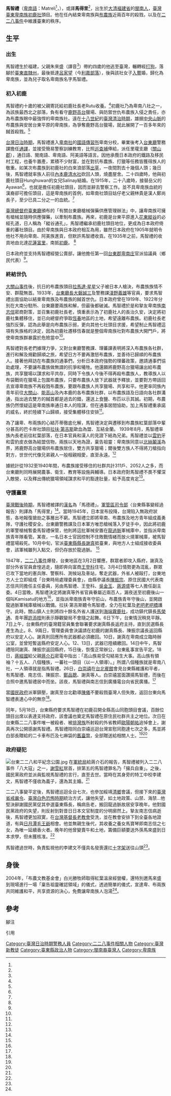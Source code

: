 {{他用|subject=台湾原住民领袖|other=马来西亚从政者|马智礼马烈}}
{{Infobox Person
| name   = 馬智禮<br/><small>''Matreli''</small>
| image     = Matreli.jpg
| image_size     = 200px
| caption  =馬智禮
| birth_date    =  1887年
| death_place   = {{ROC-TWN}}
| birth_place = {{QING-1862}}[[福建省_(清)|福建省]]
| death_date  = {{death year and age|1966|1887}}
| occupation =[[卑南族|卑南族]][[初鹿社|初鹿社]]頭目
|alma_mater        = 
| nationality   = {{QING}}（1887－1891）<br>呂家望社（1891－1895）<br>{{EOJ}}（1895－1945）<br>{{ROC}}（1945－1966）
| office = 
| term_start = 
| term_end = 
| spouse = Salinay
| children =
}}

'''馬智禮'''（[[卑南語|卑南語]]：Matreli<ref name="馬智禮傳奇"/>，{{bd|1887年||1966年|10月20日|}}），或譯'''馬得里'''<ref name="侯坤宏"/>，出生於[[清朝|大清]][[福建省_(清)|福建省]]的[[閩南人|閩南人]]，[[臺灣|臺灣]][[臺東縣|臺東]][[卑南族|卑南族]][[初鹿社|初鹿社]]頭目。他在任內結束卑南族與[[布農族|布農族]]近兩百年的殺戮，以及在[[二二八事件|二二八事件]]中維護臺東的秩序。

==生平==
===出生===
馬智禮生於福建，父親朱來盛（譯音<ref name="林德龍"/>）帶約四歲的他逃至臺灣，輾轉經[[高雄|打狗]]，落腳於[[臺東直隸州|臺東直隸州]]，最後抵達[[呂家望|呂家望]]（今[[利嘉部落|利嘉部落]]），後與該社女子[[入贅|入贅]]婚，歸化為卑南族，並為兒子取名卑南族名字馬智禮。

===初入初鹿===
馬智禮約十歲的被父親寄託給初鹿社長老Rutu收養。<ref name="張躍贏"/>初鹿社乃為卑南八社之一，為該族最西北之部落，負有看守[[鹿野鄉|鹿野高台]]獵場、與防禦世仇布農族入侵之責任，亦為布農族眼中最強悍的卑南族社。遠在[[十八世紀|十八世紀]]的[[臺灣清治時期|臺灣清治時期]]，雄据[[中央山脈|中央山脈]]的布農族與安居台東平原的卑南族，為爭奪鹿野高台獵場，就此展開了一百多年來的馘首殺戮。<ref name="張躍贏"/>

[[台灣日治時期|台灣日治時期]]，馬智禮進入[[卑南社|卑南社]]的[[國語傳習所|國語傳習所]]卑南分校，畢業後考入[[台東廳|台東廳]]警務課擔任[[翻译|通譯]]，並接受簡易警察訓練教育，比照[[巡查補|巡查補]]俸給，派任里瓏支廳（[[蕃地_(關山郡)|關山郡]]），通日語、閩南語、卑南語、阿美語等語言。因他承攬日本政府的鐵路及移民村工程，也養牛置產，累積不少財富，並在對抗布農族、打獵等任務皆獲得族人的敬重。如某次布農族到初鹿社的白來浪部落[[出草|出草]]，一夜間割去十幾個人頭；幾日後，馬智禮就率族人前往[[內本鹿|內本鹿]][[清水社|清水社]]砍回人頭，燒盡屋舍。二十四歲時，他與初鹿社頭目Hunghuwan的女兒Salinay結婚。在1915年，二十八歲時，接替岳父的Ayawan<ref name="馬智禮傳奇"/>，也就是擔任初鹿社頭目，因而並辭去警察工作。並不具卑南族血統的漢裔卻可擔任頭目，這是卑南族的首例，如卑南社頭目姑仔老父親林貴是漢人鄭尚長子，至少已具二分之一的血統。<ref name="張躍贏"/>

[[臺灣總督府|臺灣總督府]][[臺東廳|臺東廳]]頒布的「有關台東廳槍械彈藥供應管理辦法」中，讓卑南族可擁有槍械並隨時供應彈藥，以牽制布農族。再來，初鹿是台東平原進入[[花東縱谷|花東縱谷]]的必經孔道，日人稱為「縱谷通孔」，馬智禮繼承初鹿社頭目地位，更成為日本政府倚重的蕃社頭目。由於卑南族與日本政府相互為用，雖然日本政府在1905年就明令他社不用向卑南、阿美族進貢，但默許馬智禮收貢。在1935年之前，馬智禮的收貢地由北達[[花蓮港廳|花蓮]][[富里鄉|富里]]，南抵[[南鄉_(堡里)|初鹿]]。 <ref name="張躍贏"/>

日本政府並支持馬智禮經營公賣部{{efn|name=公賣|1= 參見[[專賣|專賣]]、[[專賣局|專賣局]]。}}，讓他擔任第一回[[蕃地_(台東郡)|台東郡]][[卑南庄|卑南庄]]官派協議員（鄉民代表）<ref name="陳文德"/>。

===終結世仇===
[[大關山事件|大關山事件]]後，抗日的布農族頭目[[拉馬達·星星|拉馬達·星星]]父子被日本人槍決，布農族族情不安、群龍無首。1933年，[[台東廳長|台東廳長]][[大磐誠三|大磐誠三]]及警務課[[淺野義雄|淺野義雄]]等官員，要求馬智禮出面協助以結束卑南族及布農族的馘首世仇。日本政府曾在1919年、1922年分別在大南分駐所、台東廳要兩族和解，但最後都破滅。馬智禮於是和摯友卑南族[[南志信|南志信]]密商對策，並召集初鹿社長老，慎重表示為了初鹿社人的長治久安，決定將初鹿社集體移住，並已向總督府爭取[[恆春|恆春]]地區的土地，希望遠離布農族。初鹿社長老強烈反彈，認為此舉是向布農族示弱，更向其他七社頭目求援，希望制止馬智禮這項有失族格的決定，因為初鹿社遷移恆春就是整個卑南族社對布農族大開門戶，將使卑南族群暴露於危險當中<ref name="張躍贏"/>。

馬智禮對長老們據理力爭，又對台東廳警務課、理蕃課表明將深入布農族各社群，進行和解及規勸歸順之旅，希望日方不要再激怒布農族，並善待已歸順的布農族人。接著他拜訪在布農族的通事們，分析日本政府強勢的理蕃政策，邀請通事們協助處理，不要讓布農族做無謂的抗爭和犧牲。他還願將鹿野高台獵場讓出給布農族，共享獵場以謀求和平共存，同時下令族人今後不得再殺布農族人，教導族人以布袋戰術在獵場上包圍布農族，只要布農族人放下武器就予釋放，並要對方帶話回去宣導卑南族不再殺戮布農族，要跟布農族人共享獵場、共享和平。他更率同族內青年前往[[大關山|大關山]]、[[能高山|能高山]]及內本鹿的各布農族社群，以布農族語及日語向各社群溝通，指出過去雙方的馘首都是過去的錯，還送上食鹽、布匹以示其誠。初期，布農族仍然懷疑這是卑南族串通日本人的陰謀，但在通事居間協助，加上馬智禮重承諾的威名，終於陸續下山歸順，接受集體移住安排<ref name="張躍贏" />{{r|ltn-2006-98820}}。

為了讓卑、布兩族的心結芥蒂徹底化解，馬智禮決定與遷移到布農族紅葉部落中輩分甚高的巴卡岸社頭目[[拉扶·第吉斯|拉扶·第吉斯]]歃血為盟、互結金蘭。 1939年8月，馬智禮率族內長老前往紅葉部落，在日本官員和漢人的見證下結為兄弟。馬智禮並以[[台灣雲豹|雲豹]]牙和雲豹皮衣做為結盟信物，兩族以天地為證，稟告祖靈：卑南族同意以[[北絲鬮溪|北絲鬮溪]]為界，將鹿野高台獵場供布農族居住，雙方共享獵場；爾後雙方族人不得將刀槍指向對方，世世代代像兄弟親人一般相親相愛，直至永遠。<ref name="張躍贏"/>

據統計從1932至1940年間，布農族接受移住的社群共計311戶、2052人之多，而台東廳則同時展開農事、衛生、教育等設施與輔導。日本政府對馬智禮不畏不懼深入敵營，以及釋出傳統獵場領域謀求和平的豁達肚量，給予高度肯定<ref name="張躍贏"/>。

===守護臺東===
[[臺灣戰後時期|臺灣戰後時期]]，馬智禮被譯的[[漢名|漢名]]為「馬德禮」。[[軍管區司令部|軍管區司令部]]〈台東縣事變經過報告〉則譯為「馬得里」<ref name="侯坤宏"/>。當時1945年，日本宣布投降，台灣陷入無政府狀態，各地報復搶劫之事層出不窮。馬智禮立即將卑南、布農族及地方青年組成義勇隊，守護社稷安全。台東廳警務課及日本軍方唯恐槍械落入歹徒手中，因此將初鹿的軍警槍械暫委馬智禮保管，他則將這批軍械安置在[[龍過脈|龍過脈]]軍械庫中，並指派卑南族青年隊看管。某夜，一名日本士官因控制不住敗戰情緒而放火燒軍械庫，被馬智禮當場殺死。10月中旬，官派[[臺東縣縣長|臺東縣縣長]][[謝真|謝真]]抵臺東，與地方人士組成接收委員會，該軍械雖列入點交，但仍存放於龍過脈{{efn|name= 龍過脈| 1= 龍過脈，範圍在今日[[臺東縣|臺東縣]][[卑南鄉|卑南鄉]]境內。{{r|beinan-19}}{{r|dmtip-1-2-9-6}}}}。 <ref name="張躍贏"/>

1947年，[[二二八事件|二二八事件]]爆發，台東地區在3月2日響應，群眾者即攻入縣府，謝真及部分外省官員倉惶逃走{{r|ltn-2006-98820}}，隨即奔向富商[[王登科|王登科]]住宅。3月4日情勢更為混亂，群眾已攻下當地的憲兵隊、警察科、測候站及車站，奪走武器，外省人被毆打，台東地方人士立即組成「台東時局處理委員會」，由縣參議長[[陳振宗|陳振宗]]、原住民國大代表南志信共同擔任主任委員，另由馬智禮、王登科、[[吳金玉|吳金玉]]、[[蔣源盛|蔣源盛]]等七人擔任副主委。4日當晚，馬智禮決定將謝真等外省官員眷屬近兩百人，漏夜送至初鹿後山一個叫Kamisatu的地方{{r|ltn-2006-98820}}<ref name="228省籍衝突"/>，並指派卑南族青年守前山，布農族青年守後山，並開啟龍過脈軍械庫槍械以戰備。拉扶‧第吉斯聽令馬智禮，全力在紅葉及[[舊鹿鳴橋|老吧老吧橋]]護守。此時，關山鎮人士則將四十餘名外省人護送到[[海端鄉|海端]][[霧鹿社|霧鹿社]]，成功鎮代鎮長[[馬榮通|馬榮通]]、青年團[[許添枝|許添枝]]則表示靜觀變局不會隨之起舞。6日下午，台東情況稍見平靜。7日上午，台東縣府的臺灣籍官員集會聯署要求謝真縣長返府主持，直到民選縣長產生為止。8、9兩日，管理委員會決議請在初鹿的謝真縣長、陳振宗議長返回縣府以安定人心。謝真則回應所有武器都必須繳回。10日，謝真在卑南成立臨時辦公室，並曾短暫返縣府安定人心。12、13日，武器已陸續繳回。14日中午，馬智禮陪同謝真、陳振宗返回縣府，15日後，恢復正常辦公，台東亂事宣告平定。18日，[[蔣經國|蔣經國]]給父親[[蔣介石|蔣介石]]密電中指出：「高山族易受勾結易生大事。高山族有領袖？十五人、八個種族，一蕃社一頭目（以一人領導）。」所謂八個種族就是卑南八社，一人領導就是指馬智禮。26日，[[白崇禧|白崇禧]]在[[台北賓館|台北賓館]]會見台東縣維護和平者，有馬智禮、南志信、陳振宗、[[鄭品聰|鄭品聰]]、謝真等人。白崇禧當面讚揚馬智禮，而後在合照中邀馬智禮居中而坐。該夜，馬智禮與南志信到廣播電台向省民廣播。<ref name="張躍贏"/>

當[[國民政府|國民政府]]派軍鎮壓，謝真至台北勸導[[陳儀|陳儀]]不要殺戮臺灣人但失敗，返回台東向馬智禮表達心中的無奈<ref name="林德龍"/>。

同年，5月18日，台東縣府要求馬智禮在初鹿召開全縣高山同胞頭目會議，百餘位頭目出席以表達支持政府，該會議也奠定馬智禮在原住民社群共主之地位。次日在台東縣二二八事件唯一被殺者、被[[排灣族|排灣族]]所射殺的外省教師[[歐陽朝祐|歐陽朝祐]]追悼會上，謝真再次公開感謝馬智禮。馬智禮陪同白崇禧巡迴台灣宣慰同胞達七次之多{{r|ltn-2006-98820}}{{r|cna-201505310267}}，馬並將白部長贈給的二卡車布匹及七麻袋的[[舊臺幣|舊臺幣]]，全部贈送給相關人士。<ref name="張躍贏"/><ref name="228省籍衝突"/>

===政府疑犯===
[[File:台東二二八和平紀念公園.jpg|thumb]]
在[[軍統局|軍統局]]給蔣介石的報告，馬智禮被列入二二八事件「八大寇」之一，[[謝雪紅|謝雪紅]]居首，排第五的馬智禮罪名乃「擁兵自重」。之後，國民黨政府並派員監視馬智禮的言行，直至去世。當時在其身旁的特工中校李建文，馬智禮不僅收為義子，還為其主婚。<ref name="張躍贏"/>

二二八事變平定後，馬智禮巡迴全台七次，也參加綏靖[[清鄉|清鄉]]會議，但接下來的[[臺灣省戒嚴令|臺灣省戒嚴令]]、[[臺灣白色恐怖時期|臺灣白色恐怖時期]]統治方式，讓他失望，如土地政策、山禁、海禁...他堅決辭謝國民黨促其參選臺東縣長，稱病告老，搬回龍過脈故居安享晚年{{r|ltn-2006-98820}}。他對國民黨政府的失望，則反射到對昔日日本文官制度的分明廓然上。摯友南志信病逝後，馬智禮更加寂寞，在[[台灣基督長老教會|台灣基督長老教會]]受洗，並在教會安排下到全臺各地證道，有與[[日月潭|日月潭]][[毛信孝|毛王爺]]相會。他並無親生後代，其收養之養女馬寶琴即南志信之七女，為唯一延續香火者。晚年的他曾變賣牛和土地，籌備巨額要送外孫馬來盛到日本求學，但未獲核准。<ref name="張躍贏"/>

馬智禮過世時，負責監視他的李建文不僅具名發喪還扛[[十字架|十字架]]送往山頭<ref name="張躍贏"/>。

==身後==

2004年，「布農文教基金會」白光勝牧師取得紅葉溫泉經營權，還特別邀馬來盛到現場進行一場「稟告祖靈確認領域」的儀式，透過簡單的儀式，宣達卑、布兩族共同維護和平，共享資源的決心，免費讓卑南族人泡湯<ref name="張躍贏"/>。

==參考==
{{portal box|人物|台灣}}
;腳注
{{notelist|iger=|1}}

;引用
{{reflist|2|refs=

<ref name="林德龍">{{cite book |author=林德龍|title=《二二八官方機密史料》|date=1992-02-01|publisher=自立晚報出版社|location=台灣|language=zh-tw |isbn=9789575961640}}</ref>
 
<ref name="巴蘭遺址">{{Cite web|url=http://pailan.dmtip.gov.tw/Chu_Lu/in/Chu_Lu01_ain.html
|title=初鹿部落傳統地名調查表（二）|language=zh-tw|publisher=臺灣原住民族數位博物館|author=|date=|accessdate=2015-06-06| work =巴蘭遺址現地虛擬展示}}</ref>
 
<ref name="228省籍衝突">{{Cite web|url=http://titv.ipcf.org.tw/news-11327|title=228省籍衝突 台東部落見證血淚史|language=zh-tw|publisher=原住民電視台|author=卡造‧飛燕、夫洛克|date=2015-02-27 |accessdate=2015-08-07| work =}}</ref>

<ref name="馬智禮傳奇">{{cite journal |author=胡玉美|title=〈馬智禮傳奇〉|journal=《Ho Hai Yan臺灣原young原住民青年雜誌》|issue=第55期|date=2015-04|publisher=原住民委員會|location=台灣|language=zh-tw}}</ref>

<ref name="侯坤宏">{{cite journal |author=侯坤宏|title=〈重探「二二八事件處理委員會」的角色〉|journal=《臺灣史研究》|volume=第21卷|issue=第4期|date=2014-12|publisher=中央研究院臺灣史研究所|location=台灣|language=zh-tw}}</ref>

<ref name="張躍贏">{{cite journal |author=張躍贏|title=〈228中的八大寇 蔣介石送他一座山 永遠的大頭目：馬智禮〉|journal=《新新聞周刊》|issue=第1043期|date=2007-02-27|publisher=新新聞文化事業股份有限公司|location=台灣|language=zh-tw}}</ref>

<ref name="陳文德">{{cite journal |author=陳文德|title=〈民族誌與歷史研究的對話：以「卑南族」形成與發展的探討為例〉|journal=《臺大文史哲學報》|issue=第五十九期|date=2003-11|publisher=臺灣大學文學院|location=台灣|language=zh-tw |isbn=}}</ref>

<ref name="ltn-2006-98820">{{Cite news |url= http://news.ltn.com.tw/news/life/paper/98820 |title= 卑南雲豹王冠委賣 恐落外人手 |language=zh-tw|publisher= 《[[自由時報|自由時報]]》 |author=陳賢義|location= 臺東|date=2006-10-25 |accessdate=2015-08-14}}</ref>

<ref name="beinan-19">{{Cite web|url=http://www.beinan.gov.tw/web/villages.php?pno=19|title=明峰村|publisher=臺東縣卑南鄉鄉公所|accessdate=2015-08-14|deadurl=yes|archiveurl=https://web.archive.org/web/20150923183302/http://www.beinan.gov.tw/web/villages.php?pno=19|archivedate=2015-09-23}}</ref>

<ref name="dmtip-1-2-9-6">{{Cite web|url=http://www.dmtip.gov.tw/Compare/Content.aspx?CategoryID=1&ClassID=2&TypeID=9&RaceID=6|title=概說與分佈 - 族群概述 - 以今觀族 - 卑南族|language=zh-tw|publisher=國立臺灣史前文化博物館|accessdate=2015-08-14|work=臺灣原住民數位博物館|quote=引用自陳文德1999台東南島文化節學術演講稿，另參考 宋龍生1998}}{{Dead link|date=2018年6月 |bot=InternetArchiveBot |fix-attempted=no }}</ref>

<ref name="cna-201505310267">{{Cite news |url= http://www.cna.com.tw/Views/Page/Search/hydetailws.aspx?qid=201505310267 |title= 白崇禧與二二八紀錄片 還原真相 |language= zh-tw |publisher= [[中央通訊社|中央通訊社]] |author= 鄭景雯 |location= 臺北 |date= 2015-05-31 |accessdate= 2015-08-14 |archive-url= https://web.archive.org/web/20150924003924/http://www.cna.com.tw/Views/Page/Search/hydetailws.aspx?qid=201505310267 |archive-date= 2015-09-24 |dead-url= yes }}</ref>
}}

[[Category:臺灣日治時期警務人員|Category:臺灣日治時期警務人員]]
[[Category:二二八事件相關人物|Category:二二八事件相關人物]]
[[Category:臺灣新教徒|Category:臺灣新教徒]]
[[Category:臺東縣政治人物|Category:臺東縣政治人物]]
[[Category:閩南裔臺灣人|Category:閩南裔臺灣人]]
[[Category:卑南族|Category:卑南族]]